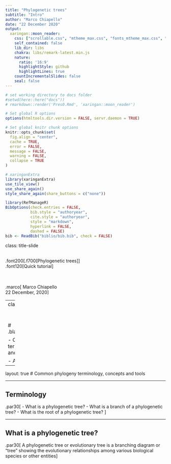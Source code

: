 ```yaml
---
title: "Phylogenetic trees"
subtitle: "Intro"
author: "Marco Chiapello"
date: "22 December 2020"
output:
  xaringan::moon_reader:
    css: ["scrollable.css", "mtheme_max.css", "fonts_mtheme_max.css", "extra.css"]
    self_contained: false
    lib_dir: libs
    chakra: libs/remark-latest.min.js
    nature:
      ratio: '16:9'
      highlightStyle: github
      highlightLines: true
    countIncrementalSlides: false
    seal: false  
---
```


```r
# set working directory to docs folder
#setwd(here::here("docs"))
# rmarkdown::render('Pres0.Rmd', 'xaringan::moon_reader')

# Set global R options
options(htmltools.dir.version = FALSE, servr.daemon = TRUE)

# Set global knitr chunk options
knitr::opts_chunk$set(
  fig.align = "center", 
  cache = TRUE,
  error = FALSE,
  message = FALSE, 
  warning = FALSE, 
  collapse = TRUE 
)

# xaringanExtra
library(xaringanExtra)
use_tile_view() 
use_share_again()
style_share_again(share_buttons = c("none"))

library(RefManageR)
BibOptions(check.entries = FALSE,
           bib.style = "authoryear",
           cite.style = "authoryear",
           style = "markdown",
           hyperlink = FALSE,
           dashed = FALSE)
bib <- ReadBib("biblio/bib.bib", check = FALSE)
```

class: title-slide

<br>
.font200[.f700[Phylogenetic trees]]<br>
.font120[Quick tutorial]

<br>
<br>
.marco[
Marco Chiapello
<br>
22 December, 2020
]

---
class: clear

<br><br>
# .black[.font200[Agenda]]

- Common phylogeny terminology, concepts and tools

- An example tree

---

layout: true
# Common phylogeny terminology, concepts and tools

---

## Terminology

.par30[
- What is a phylogenetic tree?
- What is a branch of a phylogenetic tree?
- What is the root of a phylogenetic tree?
  ]

---

## What is a phylogenetic tree?

.par30[
A phylogenetic tree or evolutionary tree is a branching diagram or "tree" showing the evolutionary relationships among various biological species or other entities
]
